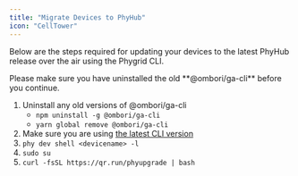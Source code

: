 ```yaml
---
title: "Migrate Devices to PhyHub"
icon: "CellTower"
---
```


Below are the steps required for updating your devices to the latest PhyHub release over the air using the Phygrid CLI.

<InfoBox type="warning">
  Please make sure you have uninstalled the old **@ombori/ga-cli** before you
  continue.
</InfoBox>

1. Uninstall any old versions of @ombori/ga-cli
   - `npm uninstall -g @ombori/ga-cli`
   - `yarn global remove @ombori/ga-cli`
2. Make sure you are using [the latest CLI version](/phygrid-cli/cli-setup/)
3. `phy dev shell <devicename> -l`
4. `sudo su`
5. `curl -fsSL https://qr.run/phyupgrade | bash`
